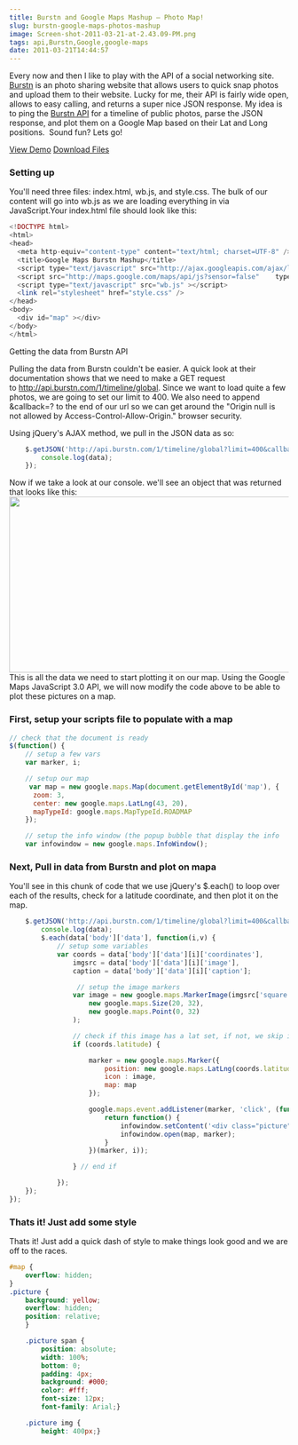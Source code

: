 ```yaml
---
title: Burstn and Google Maps Mashup – Photo Map!
slug: burstn-google-maps-photos-mashup
image: Screen-shot-2011-03-21-at-2.43.09-PM.png
tags: api,Burstn,Google,google-maps
date: 2011-03-21T14:44:57
---
```


Every now and then I like to play with the API of a social networking site. <a href="http://burstn.com">Burstn</a> is an photo sharing website that allows users to quick snap photos and upload them to their website. Lucky for me, their API is fairly wide open, allows to easy calling, and returns a super nice JSON response. My idea is to ping the <a href="http://groups.google.com/group/burstn/web/api-documentation">Burstn API</a> for a timeline of public photos, parse the JSON response, and plot them on a Google Map based on their Lat and Long positions.  Sound fun? Lets go!<!--more-->

<a href="http://wesbos.com/demos/burstn-map">View Demo</a> <a href="http://wesbos.com/demos/burstn-map.zip">Download Files</a>
<h3>Setting up</h3>
You'll need three files: index.html, wb.js, and style.css. The bulk of our content will go into wb.js as we are loading everything in via JavaScript.Your index.html file should look like this:

```php
<!DOCTYPE html>
<html>
<head>
  <meta http-equiv="content-type" content="text/html; charset=UTF-8" />
  <title>Google Maps Burstn Mashup</title>
  <script type="text/javascript" src="http://ajax.googleapis.com/ajax/libs/jquery/1.4/jquery.min.js"></script>
  <script src="http://maps.google.com/maps/api/js?sensor=false"    type="text/javascript"></script>
  <script type="text/javascript" src="wb.js" ></script>
  <link rel="stylesheet" href="style.css" />
</head>
<body>
  <div id="map" ></div>
</body>
</html>
```
Getting the data from Burstn API

Pulling the data from Burstn couldn't be easier. A quick look at their documentation shows that we need to make a GET request to http://api.burstn.com/1/timeline/global. Since we want to load quite a few photos, we are going to set our limit to 400. We also need to append &callback=? to the end of our url so we can get around the "Origin null is not allowed by Access-Control-Allow-Origin." browser security.

Using jQuery's AJAX method, we pull in the JSON data as so:

```js
	$.getJSON('http://api.burstn.com/1/timeline/global?limit=400&callback=?', function(data) {
		console.log(data);
	});
```
Now if we take a look at our console. we'll see an object that was returned that looks like this:
<img class="aligncenter size-full wp-image-176" title="Screen shot 2011-03-21 at 2.23.34 PM" src="Screen-shot-2011-03-21-at-2.23.34-PM.png" alt="" width="586" height="317" />
This is all the data we need to start plotting it on our map. Using the Google Maps JavaScript 3.0 API, we will now modify the code above to be able to plot these pictures on a map.
<h3>First, setup your scripts file to populate with a map</h3>

```js
// check that the document is ready
$(function() {
	// setup a few vars
	var marker, i; 

	// setup our map
	 var map = new google.maps.Map(document.getElementById('map'), {
      zoom: 3,
      center: new google.maps.LatLng(43, 20),
      mapTypeId: google.maps.MapTypeId.ROADMAP
    });

    // setup the info window (the popup bubble that display the info
    var infowindow = new google.maps.InfoWindow();
```
<h3>Next, Pull in data from Burstn and plot on mapa</h3>
You'll see in this chunk of code that we use jQuery's $.each() to loop over each of the results, check for a latitude coordinate, and then plot it on the map.

```js
	$.getJSON('http://api.burstn.com/1/timeline/global?limit=400&callback=?', function(data) {
		console.log(data);
		$.each(data['body']['data'], function(i,v) {
			// setup some variables
			var coords = data['body']['data'][i]['coordinates'],
				imgsrc = data['body']['data'][i]['image'],
				caption = data['body']['data'][i]['caption'];

				 // setup the image markers
				var image = new google.maps.MarkerImage(imgsrc['square'],
					new google.maps.Size(20, 32),
					new google.maps.Point(0, 32)
				);

				// check if this image has a lat set, if not, we skip it.
				if (coords.latitude) { 

					marker = new google.maps.Marker({
						position: new google.maps.LatLng(coords.latitude, coords.longitude),
						icon : image,
						map: map
					});

					google.maps.event.addListener(marker, 'click', (function(marker, i) {
						return function() {
							infowindow.setContent('<div class="picture"> <span class="title">'+caption+'<img src="'+imgsrc['medium']+'" alt="" /></div>');
							infowindow.open(map, marker);
						}
					})(marker, i));

				} // end if

			});
	});
});
```
<h3>Thats it! Just add some style</h3>
Thats it! Just add a quick dash of style to make things look good and we are off to the races.

```css
#map {
	overflow: hidden;
}
.picture {
	background: yellow;
	overflow: hidden;
	position: relative;
	}

	.picture span {
		position: absolute;
		width: 100%;
		bottom: 0;
		padding: 4px;
		background: #000;
		color: #fff;
		font-size: 12px;
		font-family: Arial;}

	.picture img {
		height: 400px;}
```